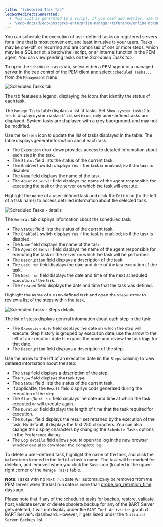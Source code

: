 ```yaml
---
title: "Scheduled Task Tab"
legacyRedirectsGenerated:
  # This list is generated by a script. If you need add entries, use the `legacyRedirects` key.
  - "/edb-docs/d/edb-postgres-enterprise-manager/reference/online-documentation/8.0/pem_scheduled_task_tab.html"
---
```


<div id="pem_scheduled_task_tab" class="registered_link"></div>

You can schedule the execution of user-defined tasks on registered servers for a time that is most convenient, and least intrusive to your users. Tasks may be one-off, or recurring and are comprised of one or more steps, which may be a SQL script, a batch/shell script, or an internal function in the PEM agent. You can view pending tasks on the *Scheduled Tasks tab.*

To open the `Scheduled Tasks` tab, select either a PEM Agent or a managed server in the tree control of the PEM client and select `Scheduled Tasks...` from the `Management` menu.

![Scheduled Tasks tab](../images/pem_scheduled_task_tab.png)

The tab features a legend, displaying the icons that identify the status of each task.

The `Manage Tasks` table displays a list of tasks. Set `Show system tasks?` to `Yes` to display system tasks; if it is set to `No`, only user-defined tasks are displayed. System tasks are displayed with a grey background, and may not be modified.

Use the `Refresh` icon to update the list of tasks displayed in the table. The table displays general information about each task.

-   The `Execution` drop-down provides access to detailed information about each step in the task.
-   The `Status` field lists the status of the current task.
-   The `Enabled?` switch displays `Yes` if the task is enabled; `No` if the task is disabled.
-   The `Name` field displays the name of the task.
-   The `Agent` or `Server` field displays the name of the agent responsible for executing the task or the server on which the task will execute.

Highlight the name of a user-defined task and click the `Edit` icon (to the left of a task name) to access detailed information about the selected task.

![Scheduled Tasks - details](../images/pem_scheduled_task_details.png)

The `General` tab displays information about the scheduled task:

-   The `Status` field lists the status of the current task.
-   The `Enabled?` switch displays `Yes` if the task is enabled; `No` if the task is disabled.
-   The `Name` field displays the name of the task.
-   The `Agent` or `Server` field displays the name of the agent responsible for executing the task or the server on which the task will be performed.
-   The `Description` field displays a description of the task.
-   The `Last run` field displays the date and time of the last execution of the task.
-   The `Next run` field displays the date and time of the next scheduled execution of the task.
-   The `Created` field displays the date and time that the task was defined.

Highlight the name of a user-defined task and open the `Steps` arrow to review a list of the steps within the task.

![Scheduled Tasks - Steps details](../images/pem_scheduled_task_steps.png)

The list of steps displays general information about each step in the task:

-   The `Execution date` field displays the date on which the step will execute. Step history is grouped by execution date; use the arrow to the left of an execution date to expand the node and review the task logs for that date.
-   The `Description` field displays a description of the step.

Use the arrow to the left of an execution date (in the `Steps` column) to view detailed information about the step:

-   The `Step` field displays a description of the step.
-   The `Type` field displays the task type.
-   The `Status` field lists the status of the current task.
-   If applicable, the `Result` field displays code generated during the execution of the step.
-   The `Start/Next run` field displays the date and time at which the task executed or will execute again.
-   The `Duration` field displays the length of time that the task required for execution.
-   The `Output` field displays the result set returned by the execution of the task. By default, it displays the first 250 characters. You can also change the display characters by changing the `Schedule Tasks` options in the `Preference` dialog.
-   The `Log details` field allows you to open the log in the new browser window and also download the complete log.

To delete a user-defined task, highlight the name of the task, and click the `Delete` icon located to the left of a task's name. The task will be marked for deletion, and removed when you click the `Save` icon (located in the upper-right corner of the `Manage Tasks` table.

**Note:** Tasks with no `Next run` date will automatically be removed from the PEM server when the last run date is more than [probe_log_retention_time](02_pem_server_config/01_pem_config_options/#pem_config_options) days ago.

Please note that if any of the scheduled tasks for backup, restore, validate host, validate server or delete obsolete backup for any of the BART Server gets deleted, it will not display under the `BART Tool Activities` graph of BART Server's dashboard. However, it gets listed under the `Initiated Server Backups` list.
